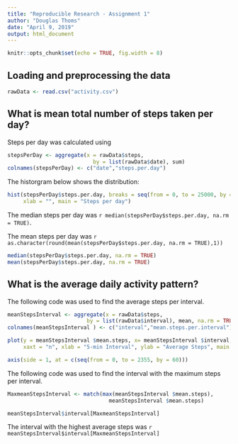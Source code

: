 ```yaml
---
title: "Reproducible Research - Assignment 1"
author: "Douglas Thoms"
date: "April 9, 2019"
output: html_document
---
```


```r
knitr::opts_chunk$set(echo = TRUE, fig.width = 8)
```

## Loading and preprocessing the data

```r
rawData <- read.csv("activity.csv")
```


## What is mean total number of steps taken per day?

Steps per day was calculated using

```r

stepsPerDay <- aggregate(x = rawData$steps,
                           by = list(rawData$date), sum)
colnames(stepsPerDay) <- c("date","steps.per.day")

```

The historgram below shows the distribution:

```r
hist(stepsPerDay$steps.per.day, breaks = seq(from = 0, to = 25000, by = 1250), 
     xlab = "", main = "Steps per day")

```

The median steps per day was `r median(stepsPerDay$steps.per.day, na.rm = TRUE)`.

The mean steps per day was `r as.character(round(mean(stepsPerDay$steps.per.day, na.rm = TRUE),1))`

```r
median(stepsPerDay$steps.per.day, na.rm = TRUE)
mean(stepsPerDay$steps.per.day, na.rm = TRUE)
```


## What is the average daily activity pattern?

The following code was used  to find the average steps per interval.

```r

meanStepsInterval <- aggregate(x = rawData$steps,
                         by = list(rawData$interval), mean, na.rm = TRUE)
colnames(meanStepsInterval ) <- c("interval","mean.steps.per.interval")

plot(y = meanStepsInterval $mean.steps, x= meanStepsInterval $interval, type = "l", 
     xaxt = "n", xlab = "5-min Interval", ylab = "Average Steps", main = "Mean.Steps")

axis(side = 1, at = c(seq(from = 0, to = 2355, by = 60)))
```

The following code was used to find the interval with the maximum steps per interval.

```r
MaxmeanStepsInterval <- match(max(meanStepsInterval $mean.steps),
                                meanStepsInterval $mean.steps)

meanStepsInterval$interval[MaxmeanStepsInterval]
```

The interval with the highest average steps was `r meanStepsInterval$interval[MaxmeanStepsInterval]`
